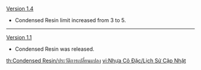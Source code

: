 {{Change History/Header}}
[[Version 1.4]]
*Condensed Resin limit increased from 3 to 5.
----
[[Version 1.1]]
*Condensed Resin was released.
<noinclude>


[[th:Condensed Resin/ประวัติการเปลี่ยนแปลง]]
[[vi:Nhựa Cô Đặc/Lịch Sử Cập Nhật]]
</noinclude>